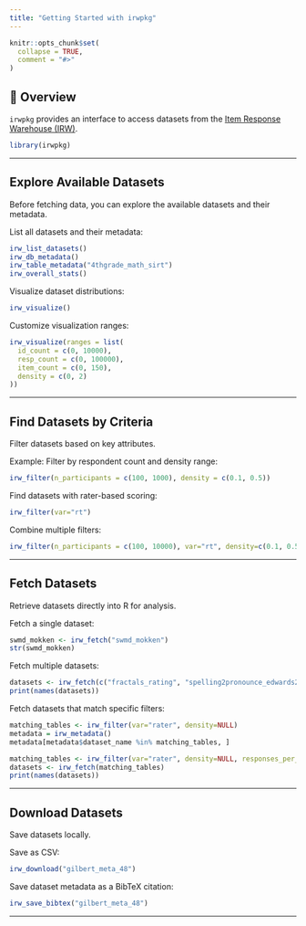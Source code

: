 ```yaml
---
title: "Getting Started with irwpkg"
---
```


```r
knitr::opts_chunk$set(
  collapse = TRUE,
  comment = "#>"
)
```


## 📌 Overview
`irwpkg` provides an interface to access datasets from the [Item Response Warehouse (IRW)](https://datapages.github.io/irw/). 

```r
library(irwpkg)
```

---

## Explore Available Datasets
Before fetching data, you can explore the available datasets and their metadata.

List all datasets and their metadata:
```r
irw_list_datasets()
irw_db_metadata()
irw_table_metadata("4thgrade_math_sirt")
irw_overall_stats()
```

Visualize dataset distributions:
```r
irw_visualize()
```

Customize visualization ranges:
```r
irw_visualize(ranges = list(
  id_count = c(0, 10000),
  resp_count = c(0, 100000),
  item_count = c(0, 150),
  density = c(0, 2)
))
```

---

## Find Datasets by Criteria
Filter datasets based on key attributes.

Example: Filter by respondent count and density range:
```r
irw_filter(n_participants = c(100, 1000), density = c(0.1, 0.5))
```

Find datasets with rater-based scoring:
```r
irw_filter(var="rt")
```

Combine multiple filters:
```r
irw_filter(n_participants = c(100, 10000), var="rt", density=c(0.1, 0.5))
```

---

## Fetch Datasets
Retrieve datasets directly into R for analysis.

Fetch a single dataset:
```r
swmd_mokken <- irw_fetch("swmd_mokken")
str(swmd_mokken)
```

Fetch multiple datasets:
```r
datasets <- irw_fetch(c("fractals_rating", "spelling2pronounce_edwards2023"))
print(names(datasets))
```

Fetch datasets that match specific filters:
```r
matching_tables <- irw_filter(var="rater", density=NULL)
metadata = irw_metadata()
metadata[metadata$dataset_name %in% matching_tables, ] 

matching_tables <- irw_filter(var="rater", density=NULL, responses_per_item = c(0,1000))
datasets <- irw_fetch(matching_tables)
print(names(datasets))
```

---

## Download Datasets
Save datasets locally.

Save as CSV:
```r
irw_download("gilbert_meta_48")
```

Save dataset metadata as a BibTeX citation:
```r
irw_save_bibtex("gilbert_meta_48")
```

---


